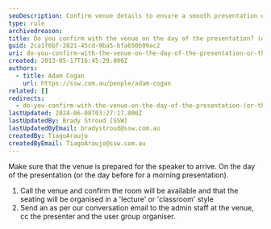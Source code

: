 ```yaml
---
seoDescription: Confirm venue details to ensure a smooth presentation experience on the day of the event or the day before for morning presentations.
type: rule
archivedreason:
title: Do you confirm with the venue on the day of the presentation? (or the day before if it’s a morning presentation)
guid: 2ca1f6bf-2821-45cd-9ba5-bfa650b99ac2
uri: do-you-confirm-with-the-venue-on-the-day-of-the-presentation-or-the-day-before-if-its-a-morning-presentation
created: 2013-05-17T16:45:29.000Z
authors:
  - title: Adam Cogan
    url: https://ssw.com.au/people/adam-cogan
related: []
redirects:
  - do-you-confirm-with-the-venue-on-the-day-of-the-presentation-(or-the-day-before-if-it’s-a-morning-presentation)
lastUpdated: 2024-06-08T03:27:17.000Z
lastUpdatedBy: Brady Stroud [SSW]
lastUpdatedByEmail: bradystroud@ssw.com.au
createdBy: TiagoAraujo
createdByEmail: TiagoAraujo@ssw.com.au
---
```


Make sure that the venue is prepared for the speaker to arrive.
On the day of the presentation (or the day before for a morning presentation).

1. Call the venue and confirm the room will be available and that the seating will be organised in a 'lecture' or 'classroom' style
2. Send an as per our conversation email to the admin staff at the venue, cc the presenter and the user group organiser.
